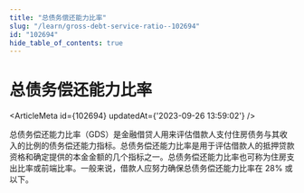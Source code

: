 ```yaml
---
title: "总债务偿还能力比率"
slug: "/learn/gross-debt-service-ratio--102694"
id: "102694"
hide_table_of_contents: true
---
```



# 总债务偿还能力比率

<ArticleMeta id={102694} updatedAt={'2023-09-26 13:59:02'} />
<div className='border-solid border-b border-t-0 my-4 border-[var(--ifm-color-gray-300)]' />

总债务偿还能力比率（GDS）是金融借贷人用来评估借款人支付住房债务与其收入的比例的债务偿还能力指标。总债务偿还能力比率是用于评估借款人的抵押贷款资格和确定提供的本金金额的几个指标之一。总债务偿还能力比率也可称为住房支出比率或前端比率。一般来说，借款人应努力确保总债务偿还能力比率在 28% 或以下。

